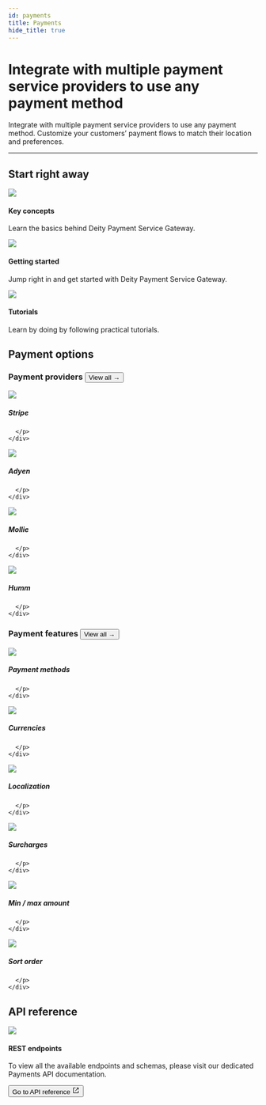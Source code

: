 ```yaml
---
id: payments
title: Payments
hide_title: true
---
```



<h1 className="headline mb20">Integrate with multiple payment service providers to use any payment method</h1>
<p className="desc">
Integrate with multiple payment service providers to use any payment method. Customize your customers’ payment flows to match their location and preferences.
</p>


<SignupContent />

---

## Start right away
<div className="flex mb100 brighten">
  <Card to="/docs/payments/key-concepts">
    <img src="/docs/img/icons/info.svg" />
    <h4>Key concepts</h4>
    <p>Learn the basics behind Deity Payment Service Gateway.</p>
  </Card>
  <Card to="/docs/payments/getting-started/overview">
    <img src="/docs/img/icons/lightning.svg" />
    <h4>Getting started</h4>
    <p>Jump right in and get started with Deity Payment Service Gateway.</p>
  </Card>
  <Card to="/docs/platform/support/tutorials">
    <img src="/docs/img/icons/lightbulb.svg" />
    <h4>Tutorials</h4>
    <p>Learn by doing by following practical tutorials.</p>
  </Card>
</div>



## Payment options
<h3 className="mt0 view-all">Payment providers <Button variant="outline" size="medium" href="/docs/payments/providers">View all →</Button></h3>

<div className="flex ">
  <Card variant="horizontal" to="/docs/payments/providers/stripe">
   	<img src="/docs/img/icons/stripe.svg" className="round-icon" />
	<div>
      <h5>Stripe</h5>
      <p>
        
      </p>
    </div>
  </Card>
  <Card variant="horizontal" to="/docs/payments/providers/adyen">
    <img src="/docs/img/icons/adyen.svg" className="round-icon" />
    <div>
      <h5>Adyen</h5>
      <p>
        
      </p>
    </div>
  </Card>
</div>
<div className="flex  mb60">
  <Card variant="horizontal" to="/docs/payments/providers/mollie">
    <img src="/docs/img/icons/mollie.svg" className="round-icon" />
    <div>
      <h5>Mollie</h5>
      <p>
        
      </p>
    </div>
  </Card>
  <Card variant="horizontal" to="/docs/payments/providers/humm">
    <img src="/docs/img/icons/humm.svg" className="round-icon" />
    <div>
      <h5>Humm</h5>
      <p>
        
      </p>
    </div>
  </Card>
</div>

<h3 className="mt0 view-all">Payment features <Button variant="outline" size="medium" href="/docs/payments/methods/overview">View all →</Button></h3>

<div className="flex brighten">
  <Card variant="horizontal" to="/docs/payments/methods/overview">
    <img src="/docs/img/icons/creditcard.svg" />
    <div>
      <h5>Payment methods</h5>
      <p>
        
      </p>
    </div>
  </Card>
  <Card variant="horizontal" to="/docs/payments/methods/features/currencies">
    <img src="/docs/img/icons/dollar.svg" />
    <div>
      <h5>Currencies</h5>
      <p>
        
      </p>
    </div>
  </Card>
</div>
<div className="flex brighten">
  <Card variant="horizontal" to="/docs/payments/methods/features/locations">
    <img src="/docs/img/icons/globe.svg" />
    <div>
      <h5>Localization</h5>
      <p>
        
      </p>
    </div>
  </Card>
  <Card variant="horizontal" to="/docs/payments/methods/features/surcharges">
    <img src="/docs/img/icons/surcharges.svg" />
    <div>
      <h5>Surcharges</h5>
      <p>
        
      </p>
    </div>
  </Card>
</div>
<div className="flex brighten mb100">
  <Card variant="horizontal" to="/docs/payments/methods/features/min-max-amounts">
    <img src="/docs/img/icons/sliders.svg" />
    <div>
      <h5>Min / max amount</h5>
      <p>
        
      </p>
    </div>
  </Card>
  <Card variant="horizontal" to="/docs/payments/methods/features/sort">
    <img src="/docs/img/icons/sort.svg" />
    <div>
      <h5>Sort order</h5>
      <p>
        
      </p>
    </div>
  </Card>
</div>


## API reference


<div className="flex mb100">
  <Card >
    <img src="/docs/img/icons/swagger.svg"/>
    <h4>REST endpoints</h4>
    <p className="mb20">To view all the available endpoints and schemas, please visit our dedicated Payments API documentation.</p>
   		 <Button variant="contained" size="medium" href="https://dpsg.deity.cloud/" target="_blank">
          Go to API reference
          <svg width="15" height="15" aria-hidden="true" viewBox="0 0 15 15" class="iconExternalLink_src-theme-Icon-ExternalLink-styles-module"><path fill="currentColor" d="M3 2C2.44772 2 2 2.44772 2 3V12C2 12.5523 2.44772 13 3 13H12C12.5523 13 13 12.5523 13 12V8.5C13 8.22386 12.7761 8 12.5 8C12.2239 8 12 8.22386 12 8.5V12H3V3L6.5 3C6.77614 3 7 2.77614 7 2.5C7 2.22386 6.77614 2 6.5 2H3ZM12.8536 2.14645C12.9015 2.19439 12.9377 2.24964 12.9621 2.30861C12.9861 2.36669 12.9996 2.4303 13 2.497L13 2.5V2.50049V5.5C13 5.77614 12.7761 6 12.5 6C12.2239 6 12 5.77614 12 5.5V3.70711L6.85355 8.85355C6.65829 9.04882 6.34171 9.04882 6.14645 8.85355C5.95118 8.65829 5.95118 8.34171 6.14645 8.14645L11.2929 3H9.5C9.22386 3 9 2.77614 9 2.5C9 2.22386 9.22386 2 9.5 2H12.4999H12.5C12.5678 2 12.6324 2.01349 12.6914 2.03794C12.7504 2.06234 12.8056 2.09851 12.8536 2.14645Z"></path></svg>
       </Button>
     
  </Card>

</div>





